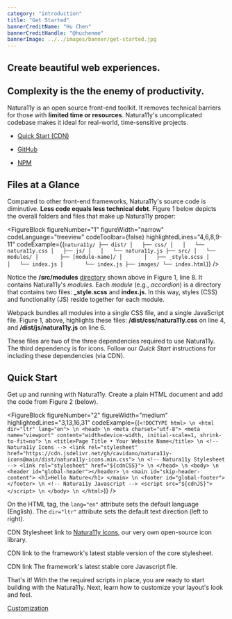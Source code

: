 ```yaml
---
category: "introduction"
title: "Get Started"
bannerCreditName: "Hu Chen"
bannerCreditHandle: "@huchenme"
bannerImage: ../../images/banner/get-started.jpg
---
```



<TextBlock>

<h2 className="h1">
    Create beautiful web experiences.
</h2>

<h2 className="h1 display-none">
    Complexity is the the enemy of productivity.
</h2>

Natura11y is an open source front-end toolkit. It removes technical barriers for those with **limited time or resources**. Natura11y's uncomplicated codebase makes it ideal for real-world, time-sensitive projects. 

<ul>
    <li>
        <p>        
            <a href="#quick-start">
                Quick Start (CDN)
            </a>
        </p>
    </li>
    <li>
        <p>        
            <a href="https://github.com/cavidano/natura11y" target="_blank">
                GitHub
            </a>
        </p>
    </li>
    <li>
        <p>        
            <a href="https://www.npmjs.com/package/natura11y" target="_blank">
                NPM
            </a>
        </p>
    </li>
</ul>

</TextBlock>

<Divider id="files-at-a-glance" />

<TextBlock>

## Files at a Glance

Compared to other front-end frameworks, Natura11y's source code is diminutive. **Less code equals less technical debt**. Figure 1 below depicts the overall folders and files that make up Natura11y proper:

</TextBlock>

<FigureBlock 
    figureNumber="1"
    figureWidth="narrow"
    codeLanguage="treeview"
    codeToolbar={false}
    highlightedLines="4,6,8,9-11"
    codeExample={(`
    natura11y/
    ├── dist/
    │   ├── css/
    │   │   └── natura11y.css
    │   ├── js/
    │   │   └── natura11y.js
    ├── src/
    │   └── modules/
    │       ├── [module-name]/
    │       │   ├── _style.scss
    │       │   └── index.js
    │       └── index.js
    ├── images/
    └── index.html
    `)}
/>



<TextBlock>

Notice the **/src/modules** <a href="https://github.com/cavidano/natura11y/tree/main/src/modules" target="_blank">directory</a> shown above in Figure 1, line 8. It contains Natura11y's *modules*. Each *module* (e.g., *accordion*) is a directory that contains two files: **_style.scss** and **index.js**. In this way, styles (CSS) and functionality (JS) reside together for each module.

Webpack bundles all modules into a single CSS file, and a single JavaScript file. Figure 1, above, highlights these files: **/dist/css/natura11y.css** on line 4, and **/dist/js/natura11y.js** on line 6.

These files are two of the three dependencies required to use Natura11y. The third dependency is for icons. Follow our *Quick Start* instructions for including these dependencies (via CDN).

</TextBlock>

<Divider id="quick-start" />

<TextBlock>

## Quick Start

Get up and running with Natura11y. Create a plain HTML document and add the code from Figure 2 (below).

</TextBlock>

<FigureBlock 
    figureNumber="2"
    figureWidth="medium"
    highlightedLines="3,13,16,31"
    codeExample={(`
    <!DOCTYPE html> \n
    <html dir="ltr" lang="en"> \n
        <head> \n
            <meta charset="utf-8">
            <meta name="viewport" content="width=device-width, initial-scale=1, shrink-to-fit=no"> \n
            <title>Page Title • Your Website Name</title> \n
            <!-- Natura11y Icons -->
            <link rel="stylesheet" href="https://cdn.jsdelivr.net/gh/cavidano/natura11y-icons@main/dist/natura11y-icons.min.css"> \n
            <!-- Natura11y Stylesheet -->
            <link rel="stylesheet" href="${cdnCSS}"> \n
        </head> \n
        <body> \n
            <header id="global-header"></header> \n
            <main id="skip-header-content">
                <h1>Hello Nature</h1>
            </main> \n
            <footer id="global-footer"></footer> \n
            <!-- Natura11y Javascript -->
            <script src="${cdnJS}"></script> \n
        </body> \n
    </html>
    `)}
/>

<TableLineDescBlock targetFigure="2">

<TableLineDescRow lines="3">

On the HTML tag, the `lang="en"` attribute sets the default language (English). The `dir="ltr"` attribute sets the default text direction (left to right).

</TableLineDescRow>

<TableLineDescRow lines="13">

CDN Stylesheet link to <a href="/icons">Natura11y Icons</a>, our very own open-source icon library.

</TableLineDescRow>

<TableLineDescRow lines="16">

CDN link to the framework's latest stable version of the core stylesheet.

</TableLineDescRow>

<TableLineDescRow lines="31">

CDN link The framework's latest stable core Javascript file.

</TableLineDescRow>

</TableLineDescBlock>

<TextBlock>

That's it! With the the required scripts in place, you are ready to start building with the Natura11y. Next, learn how to customize your layout's look and feel.

</TextBlock>

<div className="container narrow margin-y-4">
    <a className="button button--has-icon theme-primary" href="/docs/customization">
        <span className="button__text">Customization</span>
        <span className="icon icon-arrow-right" aria-hidden="true"></span>
    </a>
</div>